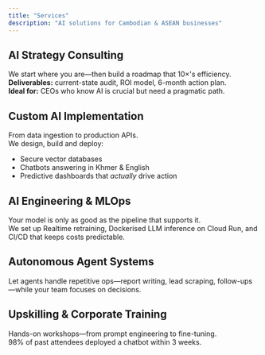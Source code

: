 ```yaml
---
title: "Services"
description: "AI solutions for Cambodian & ASEAN businesses"
---
```


## AI Strategy Consulting
We start where you are—then build a roadmap that 10×'s efficiency.  
**Deliverables:** current-state audit, ROI model, 6-month action plan.  
**Ideal for:** CEOs who know AI is crucial but need a pragmatic path.

## Custom AI Implementation
From data ingestion to production APIs.  
We design, build and deploy:
- Secure vector databases
- Chatbots answering in Khmer & English
- Predictive dashboards that *actually* drive action

## AI Engineering & MLOps
Your model is only as good as the pipeline that supports it.  
We set up Realtime retraining, Dockerised LLM inference on Cloud Run, and CI/CD that keeps costs predictable.

## Autonomous Agent Systems
Let agents handle repetitive ops—report writing, lead scraping, follow-ups—while your team focuses on decisions.

## Upskilling & Corporate Training
Hands-on workshops—from prompt engineering to fine-tuning.  
98% of past attendees deployed a chatbot within 3 weeks.
